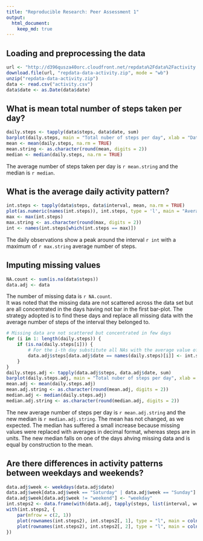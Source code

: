 ```yaml
---
title: "Reproducible Research: Peer Assessment 1"
output: 
  html_document:
    keep_md: true
---
```

  
## Loading and preprocessing the data
```r
url <- "http://d396qusza40orc.cloudfront.net/repdata%2Fdata%2Factivity.zip"
download.file(url, "repdata-data-activity.zip", mode = "wb")
unzip("repdata-data-activity.zip")
data <- read.csv("activity.csv")
data$date <- as.Date(data$date)
```
  
## What is mean total number of steps taken per day?
```r
daily.steps <- tapply(data$steps, data$date, sum)
barplot(daily.steps, main = "Total nuber of steps per day", xlab = "Date", ylab = "Total number of steps")
mean <- mean(daily.steps, na.rm = TRUE)
mean.string <- as.character(round(mean, digits = 2))
median <- median(daily.steps, na.rm = TRUE)
```
The average number of steps taken per day is `r mean.string` and the median is `r median`.  
  
## What is the average daily activity pattern?
```r
int.steps <- tapply(data$steps, data$interval, mean, na.rm = TRUE)
plot(as.numeric(names(int.steps)), int.steps, type = 'l', main = "Average number of steps per daily interval", xlab = "Interval", ylab = "Avera steps")
max <- max(int.steps)
max.string <- as.character(round(max, digits = 2))
int <- names(int.steps[which(int.steps == max)])
```
The daily observations show a peak around the interval `r int` with a maximum of `r max.string` average number of steps.  
  
## Imputing missing values
```r
NA.count <- sum(is.na(data$steps))
data.adj <- data
```
The number of missing data is `r NA.count`.  
It was noted that the missing data are not scattered across the data set but are all concentrated in the days having not bar in the first bar-plot. The strategy adopted is to find these days and replace all missing data with the average number of steps of the interval they belonged to.
```r
# Missing data are not scattered but concentrated in few days
for (i in 1: length(daily.steps)) {
    if (is.na(daily.steps[i])) {
        # For the i-th day substitute all NAs with the average value of the interval
        data.adj$steps[data.adj$date == names(daily.steps)[i]] <- int.steps
    }
}
daily.steps.adj <- tapply(data.adj$steps, data.adj$date, sum)
barplot(daily.steps.adj, main = "Total nuber of steps per day", xlab = "Date", ylab = "Total number of steps")
mean.adj <- mean(daily.steps.adj)
mean.adj.string <- as.character(round(mean.adj, digits = 2))
median.adj <- median(daily.steps.adj)
median.adj.string <- as.character(round(median.adj, digits = 2))
```
The new average number of steps per day is `r mean.adj.string` and the new median is `r median.adj.string`. The mean has not changed, as we expected. The median has suffered a small increase because missing values were replaced with averages in decimal format, whereas steps are in units. The new median falls on one of the days ahving missing data and is equal by construction to the mean.
  
## Are there differences in activity patterns between weekdays and weekends?
```r
data.adj$week <- weekdays(data.adj$date)
data.adj$week[data.adj$week == "Saturday" | data.adj$week == "Sunday"] <- "weekend"
data.adj$week[data.adj$week != "weekend"] <- "weekday"
int.steps2 <- data.frame(with(data.adj, tapply(steps, list(interval, week), mean)))
with(int.steps2, {
    par(mfrow = c(2, 1))
    plot(rownames(int.steps2), int.steps2[, 1], type = "l", main = colnames(int.steps2)[1], xlab = "Interval", ylab = "Number of teps")
    plot(rownames(int.steps2), int.steps2[, 2], type = "l", main = colnames(int.steps2)[2], xlab = "Interval", ylab = "Number of teps")
})
```
